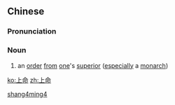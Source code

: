 ==Chinese==
{{zh-forms}}

===Pronunciation===
{{zh-pron
|m=shàngmìng
|cat=n
}}

===Noun===
{{zh-noun}}

# {{lb|zh|literary}} an [[order]] [[from]] [[one]]'s [[superior]] ([[especially]] a [[monarch]])

[[Category:Mandarin literary terms|shang4ming4]]

[[ko:上命]]
[[zh:上命]]